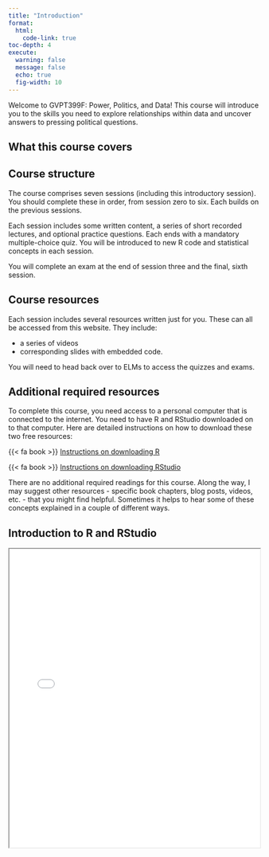 ```yaml
---
title: "Introduction"
format:
  html:
    code-link: true
toc-depth: 4
execute: 
  warning: false
  message: false
  echo: true
  fig-width: 10
---
```


Welcome to GVPT399F: Power, Politics, and Data! This course will introduce you to the skills you need to explore relationships within data and uncover answers to pressing political questions. 

## What this course covers

## Course structure

The course comprises seven sessions (including this introductory session). You should complete these in order, from session zero to six. Each builds on the previous sessions.  

Each session includes some written content, a series of short recorded lectures, and optional practice questions. Each ends with a mandatory multiple-choice quiz. You will be introduced to new R code and statistical concepts in each session. 

You will complete an exam at the end of session three and the final, sixth session. 

## Course resources

Each session includes several resources written just for you. These can all be accessed from this website. They include: 

-   a series of videos
-   corresponding slides with embedded code.

You will need to head back over to ELMs to access the quizzes and exams.

## Additional required resources

To complete this course, you need access to a personal computer that is connected to the internet. You need to have R and RStudio downloaded on to that computer. Here are detailed instructions on how to download these two free resources:

{{< fa book >}} [Instructions on downloading R](https://r4ds.hadley.nz/intro#r)

{{< fa book >}} [Instructions on downloading RStudio](https://r4ds.hadley.nz/intro#rstudio)

There are no additional required readings for this course. Along the way, I may suggest other resources - specific book chapters, blog posts, videos, etc. - that you might find helpful. Sometimes it helps to hear some of these concepts explained in a couple of different ways. 

## Introduction to R and RStudio

<iframe class="slide-deck" src="../content/slides/00-01-intro_to_r_rstudio.html" width = "100%" height = 600px></iframe>
